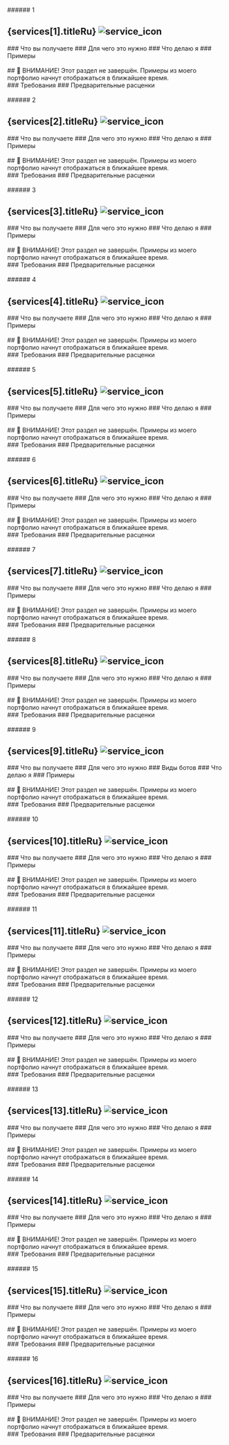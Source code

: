 
<GoBackButton link="/freelance/ru" />
<div class="servicesBodyNested">
<M text={textServices.intro.ru}/>
</div>
<br/>


<div class="servicesBodyNested">
###### 1
<h2>{services[1].titleRu} <img class="servicesPageIcon" src={services[1].icon} alt="service_icon"/></h2>
<M text={textServices.service1.desc.ru}/>
### Что вы получаете
<M text={textServices.service1.youGet.ru}/>
### Для чего это нужно
<M text={textServices.service1.why.ru}/>
### Что делаю я
<M text={textServices.service1.iDo.ru}/>
### Примеры
<br/><br/><div class="yellowNotice">
    ## 🚧 ВНИМАНИЕ!
    Этот раздел не завершён. Примеры из моего портфолио начнут отображаться в ближайшее время.
</div>
### Требования
<M text={textServices.service1.prerequisites.ru}/>
### Предварительные расценки
<M text={textServices.service1.pricing.ru}/>
</div><br/>


<div class="servicesBodyNested">
###### 2
<h2>{services[2].titleRu} <img class="servicesPageIcon" src={services[2].icon} alt="service_icon"/></h2>
<M text={textServices.service2.desc.ru}/>
### Что вы получаете
<M text={textServices.service2.youGet.ru}/>
### Для чего это нужно
<M text={textServices.service2.why.ru}/>
### Что делаю я
<M text={textServices.service2.iDo.ru}/>
### Примеры
<br/><br/><div class="yellowNotice">
    ## 🚧 ВНИМАНИЕ!
    Этот раздел не завершён. Примеры из моего портфолио начнут отображаться в ближайшее время.
</div>
### Требования
<M text={textServices.service2.prerequisites.ru}/>
### Предварительные расценки
<M text={textServices.service2.pricing.ru}/>
</div><br/>


<div class="servicesBodyNested">
###### 3
<h2>{services[3].titleRu} <img class="servicesPageIcon" src={services[3].icon} alt="service_icon"/></h2>
<M text={textServices.service3.desc.ru}/>
### Что вы получаете
<M text={textServices.service3.youGet.ru}/>
### Для чего это нужно
<M text={textServices.service3.why.ru}/>
### Что делаю я
<M text={textServices.service3.iDo.ru}/>
### Примеры
<br/><br/><div class="yellowNotice">
    ## 🚧 ВНИМАНИЕ!
    Этот раздел не завершён. Примеры из моего портфолио начнут отображаться в ближайшее время.
</div>
### Требования
<M text={textServices.service3.prerequisites.ru}/>
### Предварительные расценки
<M text={textServices.service3.pricing.ru}/>
</div><br/>


<div class="servicesBodyNested">
###### 4
<h2>{services[4].titleRu} <img class="servicesPageIcon" src={services[4].icon} alt="service_icon"/></h2>
<M text={textServices.service4.desc.ru}/>
### Что вы получаете
<M text={textServices.service4.youGet.ru}/>
### Для чего это нужно
<M text={textServices.service4.why.ru}/>
### Что делаю я
<M text={textServices.service4.iDo.ru}/>
### Примеры
<br/><br/><div class="yellowNotice">
    ## 🚧 ВНИМАНИЕ!
    Этот раздел не завершён. Примеры из моего портфолио начнут отображаться в ближайшее время.
</div>
### Требования
<M text={textServices.service4.prerequisites.ru}/>
### Предварительные расценки
<M text={textServices.service4.pricing.ru}/>
</div><br/>


<div class="servicesBodyNested">
###### 5
<h2>{services[5].titleRu} <img class="servicesPageIcon" src={services[5].icon} alt="service_icon"/></h2>
<M text={textServices.service5.desc.ru}/>
### Что вы получаете
<M text={textServices.service5.youGet.ru}/>
### Для чего это нужно
<M text={textServices.service5.why.ru}/>
### Что делаю я
<M text={textServices.service5.iDo.ru}/>
### Примеры
<br/><br/><div class="yellowNotice">
    ## 🚧 ВНИМАНИЕ!
    Этот раздел не завершён. Примеры из моего портфолио начнут отображаться в ближайшее время.
</div>
### Требования
<M text={textServices.service5.prerequisites.ru}/>
### Предварительные расценки
<M text={textServices.service5.pricing.ru}/>
</div><br/>


<div class="servicesBodyNested">
###### 6
<h2>{services[6].titleRu} <img class="servicesPageIcon" src={services[6].icon} alt="service_icon"/></h2>
<M text={textServices.service6.desc.ru}/>
### Что вы получаете
<M text={textServices.service6.youGet.ru}/>
### Для чего это нужно
<M text={textServices.service6.why.ru}/>
### Что делаю я
<M text={textServices.service6.iDo.ru}/>
### Примеры
<br/><br/><div class="yellowNotice">
    ## 🚧 ВНИМАНИЕ!
    Этот раздел не завершён. Примеры из моего портфолио начнут отображаться в ближайшее время.
</div>
### Требования
<M text={textServices.service6.prerequisites.ru}/>
### Предварительные расценки
<M text={textServices.service6.pricing.ru}/>
</div><br/>


<div class="servicesBodyNested">
###### 7
<h2>{services[7].titleRu} <img class="servicesPageIcon" src={services[7].icon} alt="service_icon"/></h2>
<M text={textServices.service7.desc.ru}/>
### Что вы получаете
<M text={textServices.service7.youGet.ru}/>
### Для чего это нужно
<M text={textServices.service7.why.ru}/>
### Что делаю я
<M text={textServices.service7.iDo.ru}/>
### Примеры
<br/><br/><div class="yellowNotice">
    ## 🚧 ВНИМАНИЕ!
    Этот раздел не завершён. Примеры из моего портфолио начнут отображаться в ближайшее время.
</div>
### Требования
<M text={textServices.service7.prerequisites.ru}/>
### Предварительные расценки
<M text={textServices.service7.pricing.ru}/>
</div><br/>


<div class="servicesBodyNested">
###### 8
<h2>{services[8].titleRu} <img class="servicesPageIcon" src={services[8].icon} alt="service_icon"/></h2>
<M text={textServices.service8.desc.ru}/>
### Что вы получаете
<M text={textServices.service8.youGet.ru}/>
### Для чего это нужно
<M text={textServices.service8.why.ru}/>
### Что делаю я
<M text={textServices.service8.iDo.ru}/>
### Примеры
<br/><br/><div class="yellowNotice">
    ## 🚧 ВНИМАНИЕ!
    Этот раздел не завершён. Примеры из моего портфолио начнут отображаться в ближайшее время.
</div>
### Требования
<M text={textServices.service8.prerequisites.ru}/>
### Предварительные расценки
<M text={textServices.service8.pricing.ru}/>
</div><br/>


<div class="servicesBodyNested">
###### 9
<h2>{services[9].titleRu} <img class="servicesPageIcon" src={services[9].icon} alt="service_icon"/></h2>
<M text={textServices.service9.desc.ru}/>
### Что вы получаете
<M text={textServices.service9.youGet.ru}/>
### Для чего это нужно
<M text={textServices.service9.why.ru}/>
### Виды ботов
<M text={textServices.service9.typesOfBots.ru}/>
### Что делаю я
<M text={textServices.service9.iDo.ru}/>
### Примеры
<br/><br/><div class="yellowNotice">
    ## 🚧 ВНИМАНИЕ!
    Этот раздел не завершён. Примеры из моего портфолио начнут отображаться в ближайшее время.
</div>
### Требования
<M text={textServices.service9.prerequisites.ru}/>
### Предварительные расценки
<M text={textServices.service9.pricing.ru}/>
</div><br/>


<div class="servicesBodyNested">
###### 10
<h2>{services[10].titleRu} <img class="servicesPageIcon" src={services[10].icon} alt="service_icon"/></h2>
<M text={textServices.service10.desc.ru}/>
### Что вы получаете
<M text={textServices.service10.youGet.ru}/>
### Для чего это нужно
<M text={textServices.service10.why.ru}/>
### Что делаю я
<M text={textServices.service10.iDo.ru}/>
### Примеры
<br/><br/><div class="yellowNotice">
    ## 🚧 ВНИМАНИЕ!
    Этот раздел не завершён. Примеры из моего портфолио начнут отображаться в ближайшее время.
</div>
### Требования
<M text={textServices.service10.prerequisites.ru}/>
### Предварительные расценки
<M text={textServices.service10.pricing.ru}/>
</div><br/>


<div class="servicesBodyNested">
###### 11
<h2>{services[11].titleRu} <img class="servicesPageIcon" src={services[11].icon} alt="service_icon"/></h2>
<M text={textServices.service11.desc.ru}/>
### Что вы получаете
<M text={textServices.service11.youGet.ru}/>
### Для чего это нужно
<M text={textServices.service11.why.ru}/>
### Что делаю я
<M text={textServices.service11.iDo.ru}/>
### Примеры
<br/><br/><div class="yellowNotice">
    ## 🚧 ВНИМАНИЕ!
    Этот раздел не завершён. Примеры из моего портфолио начнут отображаться в ближайшее время.
</div>
### Требования
<M text={textServices.service11.prerequisites.ru}/>
### Предварительные расценки
<M text={textServices.service11.pricing.ru}/>
</div><br/>


<div class="servicesBodyNested">
###### 12
<h2>{services[12].titleRu} <img class="servicesPageIcon" src={services[12].icon} alt="service_icon"/></h2>
<M text={textServices.service12.desc.ru}/>
### Что вы получаете
<M text={textServices.service12.youGet.ru}/>
### Для чего это нужно
<M text={textServices.service12.why.ru}/>
### Что делаю я
<M text={textServices.service12.iDo.ru}/>
### Примеры
<br/><br/><div class="yellowNotice">
    ## 🚧 ВНИМАНИЕ!
    Этот раздел не завершён. Примеры из моего портфолио начнут отображаться в ближайшее время.
</div>
### Требования
<M text={textServices.service12.prerequisites.ru}/>
### Предварительные расценки
<M text={textServices.service12.pricing.ru}/>
</div><br/>


<div class="servicesBodyNested">
###### 13
<h2>{services[13].titleRu} <img class="servicesPageIcon" src={services[13].icon} alt="service_icon"/></h2>
<M text={textServices.service13.desc.ru}/>
### Что вы получаете
<M text={textServices.service13.youGet.ru}/>
### Для чего это нужно
<M text={textServices.service13.why.ru}/>
### Что делаю я
<M text={textServices.service13.iDo.ru}/>
### Примеры
<br/><br/><div class="yellowNotice">
    ## 🚧 ВНИМАНИЕ!
    Этот раздел не завершён. Примеры из моего портфолио начнут отображаться в ближайшее время.
</div>
### Требования
<M text={textServices.service13.prerequisites.ru}/>
### Предварительные расценки
<M text={textServices.service13.pricing.ru}/>
</div><br/>


<div class="servicesBodyNested">
###### 14
<h2>{services[14].titleRu} <img class="servicesPageIcon" src={services[14].icon} alt="service_icon"/></h2>
<M text={textServices.service14.desc.ru}/>
### Что вы получаете
<M text={textServices.service14.youGet.ru}/>
### Для чего это нужно
<M text={textServices.service14.why.ru}/>
### Что делаю я
<M text={textServices.service14.iDo.ru}/>
### Примеры
<br/><br/><div class="yellowNotice">
    ## 🚧 ВНИМАНИЕ!
    Этот раздел не завершён. Примеры из моего портфолио начнут отображаться в ближайшее время.
</div>
### Требования
<M text={textServices.service14.prerequisites.ru}/>
### Предварительные расценки
<M text={textServices.service14.pricing.ru}/>
</div><br/>


<div class="servicesBodyNested">
###### 15
<h2>{services[15].titleRu} <img class="servicesPageIcon" src={services[15].icon} alt="service_icon"/></h2>
<M text={textServices.service15.desc.ru}/>
### Что вы получаете
<M text={textServices.service15.youGet.ru}/>
### Для чего это нужно
<M text={textServices.service15.why.ru}/>
### Что делаю я
<M text={textServices.service15.iDo.ru}/>
### Примеры
<br/><br/><div class="yellowNotice">
    ## 🚧 ВНИМАНИЕ!
    Этот раздел не завершён. Примеры из моего портфолио начнут отображаться в ближайшее время.
</div>
### Требования
<M text={textServices.service15.prerequisites.ru}/>
### Предварительные расценки
<M text={textServices.service15.pricing.ru}/>
</div><br/>


<div class="servicesBodyNested">
###### 16
<h2>{services[16].titleRu} <img class="servicesPageIcon" src={services[16].icon} alt="service_icon"/></h2>
<M text={textServices.service16.desc.ru}/>
### Что вы получаете
<M text={textServices.service16.youGet.ru}/>
### Для чего это нужно
<M text={textServices.service16.why.ru}/>
### Что делаю я
<M text={textServices.service16.iDo.ru}/>
### Примеры
<br/><br/><div class="yellowNotice">
    ## 🚧 ВНИМАНИЕ!
    Этот раздел не завершён. Примеры из моего портфолио начнут отображаться в ближайшее время.
</div>
### Требования
<M text={textServices.service16.prerequisites.ru}/>
### Предварительные расценки
<M text={textServices.service16.pricing.ru}/>
</div><br/>
